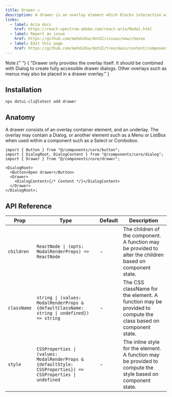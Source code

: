 ---
title: Drawer ☑️
description: A drawer is an overlay element which blocks interaction with elements outside it.
links:
  - label: Aria docs
    href: https://react-spectrum.adobe.com/react-aria/Modal.html
  - label: Report an issue
    href: https://github.com/mehdibha/dotUI/issues/new/choose
  - label: Edit this page
    href: https://github.com/mehdibha/dotUI/tree/main/content/components/overlays/drawer.mdx?plain=1
---

<Alert>
  <span className="font-bold">Note:</span>{" "}
  {
    "Drawer only provides the overlay itself. It should be combined with Dialog to create fully accessible drawer dialogs. Other overlays such as menus may also be placed in a drawer overlay."
  }
</Alert>

<ComponentPreview name="core/drawer/drawer-basic" />

## Installation

```package-install
npx dotui-cli@latest add drawer
```

## Anatomy

A drawer consists of an overlay container element, and an underlay. The overlay may contain a Dialog, or another element such as a Menu or ListBox when used within a component such as a Select or Combobox.

```tsx
import { Button } from "@/components/core/button";
import { DialogRoot, DialogContent } from "@/components/core/dialog";
import { Drawer } from "@/components/core/drawer";

<DialogRoot>
  <Button>Open drawer</Button>
  <Drawer>
    <DialogContent>{/* Content */}</DialogContent>
  </Drawer>
</DialogRoot>;
```

## API Reference

| Prop        | Type                                                                                                        | Default | Description                                                                                                  |
| ----------- | ----------------------------------------------------------------------------------------------------------- | ------- | ------------------------------------------------------------------------------------------------------------ |
| `children`  | `ReactNode \| (opts: ModalRenderProps) => ReactNode`                                                        | -       | The children of the component. A function may be provided to alter the children based on component state.    |
| `className` | `string \| (values: ModalRenderProps & {defaultClassName: string \| undefined}) => string`                  | -       | The CSS className for the element. A function may be provided to compute the class based on component state. |
| `style`     | `CSSProperties \| (values: ModalRenderProps & {defaultStyle: CSSProperties}) => CSSProperties \| undefined` | -       | The inline style for the element. A function may be provided to compute the style based on component state.  |
